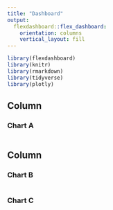 ```yaml
---
title: "Dashboard"
output: 
  flexdashboard::flex_dashboard:
    orientation: columns
    vertical_layout: fill
---
```


```r
library(flexdashboard)
library(knitr)
library(rmarkdown)
library(tidyverse)
library(plotly)
```

Column {data-width=650}
-----------------------------------------------------------------------

### Chart A

```r

```

Column {data-width=350}
-----------------------------------------------------------------------

### Chart B

```r

```

### Chart C

```r

```

